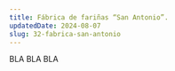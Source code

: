 ---
title: Fábrica de fariñas “San Antonio”.
updatedDate: 2024-08-07
slug: 32-fabrica-san-antonio
---

BLA BLA BLA
